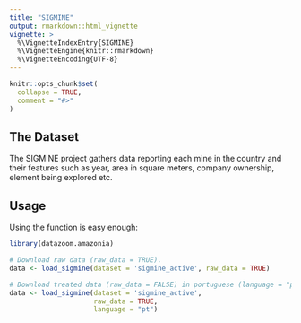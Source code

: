 ---
title: "SIGMINE"
output: rmarkdown::html_vignette
vignette: >
  %\VignetteIndexEntry{SIGMINE}
  %\VignetteEngine{knitr::rmarkdown}
  %\VignetteEncoding{UTF-8}
---

```{r, include = FALSE}
knitr::opts_chunk$set(
  collapse = TRUE,
  comment = "#>"
)
```

## The Dataset

The SIGMINE project gathers data reporting each mine in the country and their features such as year, area in square meters, company ownership, element being explored etc.


## Usage
Using the function is easy enough:

```{r, eval = FALSE}
library(datazoom.amazonia)

# Download raw data (raw_data = TRUE).
data <- load_sigmine(dataset = 'sigmine_active', raw_data = TRUE)

# Download treated data (raw_data = FALSE) in portuguese (language = "pt").
data <- load_sigmine(dataset = 'sigmine_active', 
                     raw_data = TRUE,
                     language = "pt")
```

